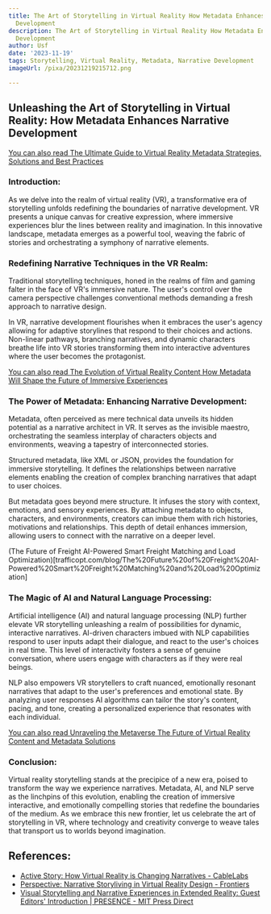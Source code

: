 ```yaml
---
title: The Art of Storytelling in Virtual Reality How Metadata Enhances Narrative
  Development
description: The Art of Storytelling in Virtual Reality How Metadata Enhances Narrative
  Development
author: Usf
date: '2023-11-19'
tags: Storytelling, Virtual Reality, Metadata, Narrative Development
imageUrl: /pixa/20231219215712.png

---
```

## Unleashing the Art of Storytelling in Virtual Reality: How Metadata Enhances Narrative Development 

[You can also read The  Ultimate  Guide to Virtual Reality Metadata Strategies, Solutions  and Best Practices](The%20Ultimate%20Guide%20to%20Virtual%20Reality%20Metadata%20Strategies%2C%20Solutions%2C%20and%20Best%20Practices)


### Introduction:

As we delve into the realm of virtual reality (VR), a transformative era of storytelling unfolds redefining the boundaries of narrative development. VR presents a unique canvas for creative expression, where immersive experiences blur the lines between reality and imagination. In this innovative landscape, metadata  emerges as a powerful tool, weaving the fabric of stories and orchestrating a symphony of narrative elements.

### Redefining  Narrative Techniques in the  VR Realm:

Traditional storytelling techniques, honed in  the  realms of film and gaming  falter in the face of VR's immersive nature. The user's control over the camera perspective challenges conventional methods demanding a fresh approach to narrative design.

In VR, narrative development flourishes when it embraces the user's agency allowing for adaptive storylines that respond to their choices and actions. Non-linear pathways, branching narratives, and dynamic  characters breathe life into VR stories transforming them into interactive adventures where the user becomes the protagonist.

[You can also  read The Evolution of Virtual Reality Content How Metadata Will Shape the Future of Immersive Experiences](The%20Evolution%20of%20Virtual%20Reality%20Content%20How%20Metadata%20Will%20Shape%20the%20Future%20of%20Immersive%20Experiences)


### The Power of Metadata: Enhancing Narrative Development:

Metadata, often perceived  as mere  technical data unveils its hidden potential as a narrative  architect  in  VR. It serves  as the invisible maestro, orchestrating the seamless interplay of characters objects and environments, weaving a tapestry of interconnected stories.

Structured metadata, like XML or JSON, provides  the  foundation  for immersive storytelling.  It defines  the relationships between narrative elements enabling the creation of complex branching  narratives that adapt to user choices.

But metadata  goes beyond mere structure. It  infuses the story with context, emotions, and sensory experiences. By attaching metadata to objects, characters, and environments, creators can  imbue them with rich histories, motivations and relationships. This depth of detail enhances  immersion, allowing users to connect with the  narrative on a deeper level.

(The  Future  of Freight AI-Powered Smart Freight Matching and Load Optimization)[trafficopt.com/blog/The%20Future%20of%20Freight%20AI-Powered%20Smart%20Freight%20Matching%20and%20Load%20Optimization]
### The  Magic of AI and Natural Language  Processing:

Artificial intelligence (AI) and natural language processing (NLP) further  elevate VR storytelling unleashing a  realm of  possibilities for dynamic, interactive narratives. AI-driven characters imbued with NLP capabilities respond to user  inputs adapt their dialogue, and react to the user's  choices in real time. This level of interactivity fosters a sense of  genuine conversation, where users engage with characters as if they were real  beings.

NLP also empowers VR storytellers to  craft nuanced, emotionally resonant narratives that adapt to the user's preferences and emotional state. By analyzing user responses AI algorithms can tailor the story's content, pacing, and tone, creating  a personalized experience that resonates with each individual.

[You can also read Unraveling the Metaverse The Future of Virtual  Reality Content  and  Metadata Solutions](Unraveling%20the%20Metaverse%20The%20Future%20of%20Virtual%20Reality%20Content%20and%20Metadata%20Solutions)


### Conclusion:

Virtual reality storytelling stands at  the precipice of  a new era, poised to transform the way we experience narratives. Metadata, AI, and NLP serve as the  linchpins of  this evolution, enabling  the creation of immersive interactive, and emotionally compelling stories that redefine  the boundaries of the medium.  As we embrace this new frontier, let us celebrate the art of storytelling in VR, where technology and creativity  converge to  weave tales that transport us to worlds beyond imagination.

## References:
- [Active Story: How Virtual Reality is Changing Narratives - CableLabs](https://www.cablelabs.com/blog/active-story-how-virtual-reality-is-changing-narratives)
- [Perspective: Narrative Storyliving in Virtual Reality Design - Frontiers](https://www.frontiersin.org/articles/10.3389/frvir.2022.779148)
- [Visual Storytelling and Narrative Experiences in Extended Reality: Guest Editors' Introduction | PRESENCE - MIT Press Direct](https://direct.mit.edu/pvar/article/doi/10.1162/pres_e_00384/116134/Visual-Storytelling-and-Narrative-Experiences-in)
